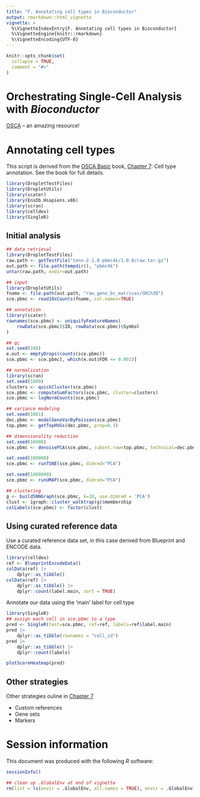 ```yaml
---
title: "F. Annotating cell types in Bioconductor"
output: rmarkdown::html_vignette
vignette: >
  %\VignetteIndexEntry{F. Annotating cell types in Bioconductor}
  %\VignetteEngine{knitr::rmarkdown}
  %\VignetteEncoding{UTF-8}
---
```


```r
knitr::opts_chunk$set(
  collapse = TRUE,
  comment = "#>"
)
```

# Orchestrating Single-Cell Analysis with _Bioconductor_

[OSCA][] -- an amazing resource!

[OSCA]: https://bioconductor.org/books/OSCA

# Annotating cell types

This script is derived from the [OSCA Basic][OSCA-B] book, [Chapter
7][OSCA-B-7]: Cell type annotation. See the book for full details.

```r
library(DropletTestFiles)
library(DropletUtils)
library(scater)
library(EnsDb.Hsapiens.v86)
library(scran)
library(celldex)
library(SingleR)
```

## Initial analysis

```r
## data retrieval
library(DropletTestFiles)
raw.path <- getTestFile("tenx-2.1.0-pbmc4k/1.0.0/raw.tar.gz")
out.path <- file.path(tempdir(), "pbmc4k")
untar(raw.path, exdir=out.path)

## input
library(DropletUtils)
fname <- file.path(out.path, "raw_gene_bc_matrices/GRCh38")
sce.pbmc <- read10xCounts(fname, col.names=TRUE)

## annotation
library(scater)
rownames(sce.pbmc) <- uniquifyFeatureNames(
    rowData(sce.pbmc)$ID, rowData(sce.pbmc)$Symbol
)

## qc
set.seed(100)
e.out <- emptyDrops(counts(sce.pbmc))
sce.pbmc <- sce.pbmc[, which(e.out$FDR <= 0.001)]

## normalization
library(scran)
set.seed(1000)
clusters <- quickCluster(sce.pbmc)
sce.pbmc <- computeSumFactors(sce.pbmc, cluster=clusters)
sce.pbmc <- logNormCounts(sce.pbmc)

## variance modeling
set.seed(1001)
dec.pbmc <- modelGeneVarByPoisson(sce.pbmc)
top.pbmc <- getTopHVGs(dec.pbmc, prop=0.1)

## dimensionality reduction
set.seed(10000)
sce.pbmc <- denoisePCA(sce.pbmc, subset.row=top.pbmc, technical=dec.pbmc)

set.seed(100000)
sce.pbmc <- runTSNE(sce.pbmc, dimred="PCA")

set.seed(1000000)
sce.pbmc <- runUMAP(sce.pbmc, dimred="PCA")

## clustering
g <- buildSNNGraph(sce.pbmc, k=10, use.dimred = 'PCA')
clust <- igraph::cluster_walktrap(g)$membership
colLabels(sce.pbmc) <- factor(clust)
```

## Using curated reference data

Use a curated reference data set, in this case derived from Blueprint
and ENCODE data.

```r
library(celldex)
ref <- BlueprintEncodeData()
colData(ref) |>
    dplyr::as_tibble()
colData(ref) |>
    dplyr::as_tibble() |>
    dplyr::count(label.main, sort = TRUE)
```

Annotate our data using the 'main' label for cell type

```r
library(SingleR)
## assign each cell in sce.pbmc to a type
pred <- SingleR(test=sce.pbmc, ref=ref, labels=ref$label.main)
pred |>
    dplyr::as_tibble(rownames = "cell_id")
pred |>
    dplyr::as_tibble() |>
    dplyr::count(labels)

plotScoreHeatmap(pred)
```

## Other strategies

Other strategies ouline in [Chapter 7][OSCA-B-7]

- Custom references
- Gene sets
- Markers

[OSCA-B]: https://bioconductor.org/books/OSCA.basic
[OSCA-B-7]: https://bioconductor.org/books/release/OSCA.basic/cell-type-annotation.html

# Session information

This document was produced with the following *R* software:

```r
sessionInfo()
```

```r
## clean up .GlobalEnv at end of vignette
rm(list = ls(envir = .GlobalEnv, all.names = TRUE), envir = .GlobalEnv)
```
